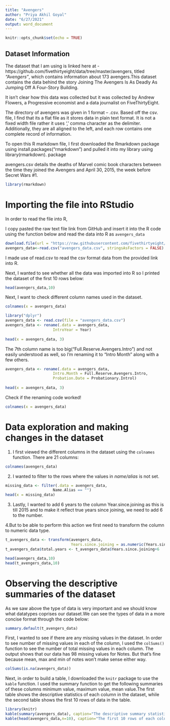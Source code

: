 ---
title: "Avengers"
author: "Priya Akhil Goyal"
date: "6/27/2021"
output: word_document
---

```{r setup, include=FALSE}
knitr::opts_chunk$set(echo = TRUE)
```


## Dataset Information
The dataset that I am using is linked here at - https://github.com/fivethirtyeight/data/tree/master/avengers, titled *“Avengers”*, which contains information about 173 avengers.This dataset contains the data behind the story Joining The Avengers Is As Deadly As Jumping Off A Four-Story Building.

It isn’t clear how this data was collected but it was collected by Andrew Flowers, a Progressive economist and a data journalist on FiveThirtyEight. 

The directory of avengers was given in 1 format – .csv. Based off the csv. file, I find that its a flat file as it stores data in plain text format. It is not a fixed width file rather it uses ',' comma character as the delimiter. Additionally, they are all aligned to the left, and each row contains one complete record of information. 

To open this R markdown file, I first downloaded the Rmarkdown package using install.packages(“rmarkdown") and pulled it into my library using library(rmarkdown). package

avengers.csv details the deaths of Marvel comic book characters between the time they joined the Avengers and April 30, 2015, the week before Secret Wars #1.

```{r}
library(rmarkdown)
```


# Importing the file into RStudio
In order to read the file into R, 

I copy pasted the raw text file link from GitHub and insert it into the R code using the function below and read the data into R as `avengers_data`
```{r}
download.file(url = "https://raw.githubusercontent.com/fivethirtyeight/data/master/avengers/avengers.csv", destfile = "avengers_data.csv")
avengers_data<-read.csv("avengers_data.csv", stringsAsFactors = FALSE)
```

I made use of read.csv to read the csv format data from the provided link into R.

Next, I wanted to see whether all the data was imported into R so I printed the dataset of the first 10 rows below: 
```{r}
head(avengers_data,10)
```
Next, I want to check different column names used in the dataset.
```{r}
colnames(x = avengers_data)
```


```{r}
library("dplyr")
avengers_data <- read.csv(file = "avengers_data.csv")
avengers_data <- rename(.data = avengers_data,
                     IntroYear = Year)
                     
head(x = avengers_data, 3)
```

The 7th column name is too big("Full.Reserve.Avengers.Intro") and not easily understood as well, so I'm renaming it to "Intro Month" along with a few others.
```{r}
avengers_data <- rename(.data = avengers_data,
                     Intro.Month = Full.Reserve.Avengers.Intro,
                     Probation.Date = Probationary.Introl)
                     
head(x = avengers_data, 3)
```

Check if the renaming code worked!
```{r}
colnames(x = avengers_data)
```



# Data exploration and making changes in the dataset

1. I first viewed the different columns in the dataset using the `colnames` function. There are 21 columns: 
```{r}
colnames(avengers_data)
```


2. I wanted to filter to the rows where the values in *name/alias* is not set.
```{r}
missing_data <- filter(.data = avengers_data, 
                     Name.Alias == "")
head(x = missing_data)
```

3. Lastly, I wanted to add 6 years to the column Year.since.joining as this is till 2015 and to make it reflect true years since joining, we need to add 6 to the number.

4.But to be able to perform this action we first need to transform the column to numeric data type.
```{r}
t_avengers_data <- transform(avengers_data,
                             Years.since.joining = as.numeric(Years.since.joining))
t_avengers_data$total.years <- t_avengers_data$Years.since.joining+6
```

```{r}
head(avengers_data,10)
head(t_avengers_data,10)
```




# Observing the descriptive summaries of the dataset

As we saw above the type of data is very important and we should know what datatypes coprises our dataset.We can see the types of data in a more concise format through the code below: 
```{r}
summary.default(t_avengers_data)
```



First, I wanted to see if there are any missing values in the dataset. In order to see number of missing values in each of the column, I used the `colSums()` function to see the number of total missing values in each column. The output shows that our data has 98 missing values for Notes. But that's fine because mean, max and min of notes won't make sense either way.

```{r}
colSums(is.na(avengers_data))
```


Next, in order to build a table, I downloaded the `knitr` package to use the `kable` function. I used the summary function to get the following summaries of these columns minimum value, maximum value, mean value.The first table shows the descriptive statistics of each column in the dataset, while the second table shows the first 10 rows of data in the table. 


```{r}
library(knitr)
kable(summary(avengers_data), caption="The descriptive summary statistics of each column in the gender dataset")
kable(head(avengers_data,n=10), caption="The first 10 rows of each column in the gender dataset")
```

